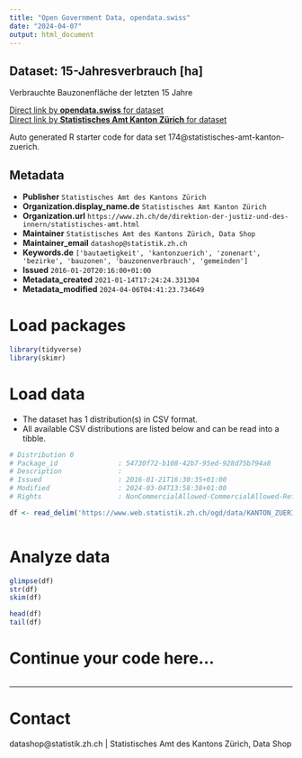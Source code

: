 ```yaml
---
title: "Open Government Data, opendata.swiss"
date: "2024-04-07"
output: html_document
---
```


## Dataset: 15-Jahresverbrauch [ha]

Verbrauchte Bauzonenfläche der letzten 15 Jahre

[Direct link by **opendata.swiss** for dataset](https://opendata.swiss/de/dataset/15-jahresverbrauch-ha)<br>
[Direct link by **Statistisches Amt Kanton Zürich** for dataset](https://www.zh.ch/de/politik-staat/gemeinden/gemeindeportraet.html)

Auto generated R starter code for data set 174@statistisches-amt-kanton-zuerich.

## Metadata

- **Publisher** `Statistisches Amt des Kantons Zürich`
- **Organization.display_name.de** `Statistisches Amt Kanton Zürich`
- **Organization.url** `https://www.zh.ch/de/direktion-der-justiz-und-des-innern/statistisches-amt.html`
- **Maintainer** `Statistisches Amt des Kantons Zürich, Data Shop`
- **Maintainer_email** `datashop@statistik.zh.ch`
- **Keywords.de** `['bautaetigkeit', 'kantonzuerich', 'zonenart', 'bezirke', 'bauzonen', 'bauzonenverbrauch', 'gemeinden']`
- **Issued** `2016-01-20T20:16:00+01:00`
- **Metadata_created** `2021-01-14T17:24:24.331304`
- **Metadata_modified** `2024-04-06T04:41:23.734649`


# Load packages

```r

library(tidyverse)
library(skimr)

```

# Load data

-   The dataset has 1 distribution(s) in CSV format.
-   All available CSV distributions are listed below and can be read into a tibble.

```r

# Distribution 0
# Package_id               : 54730f72-b108-42b7-95ed-928d75b794a8
# Description              : 
# Issued                   : 2016-01-21T16:30:35+01:00
# Modified                 : 2024-03-04T13:58:38+01:00
# Rights                   : NonCommercialAllowed-CommercialAllowed-ReferenceRequired

df <- read_delim('https://www.web.statistik.zh.ch/ogd/data/KANTON_ZUERICH_45.csv')



```

# Analyze data

```r

glimpse(df)
str(df)
skim(df)

head(df)
tail(df)

```

# Continue your code here...

```r

```

------------------------------------------------------------------------

# Contact

datashop@statistik.zh.ch | Statistisches Amt des Kantons Zürich, Data Shop
